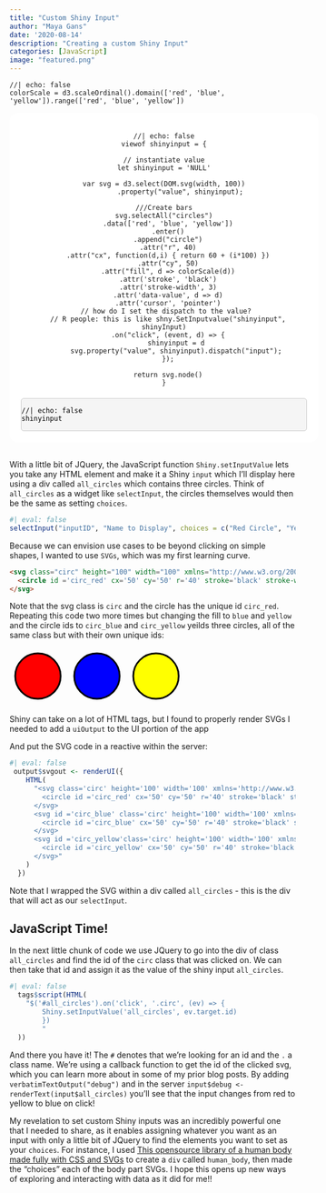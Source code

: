 ```yaml
---
title: "Custom Shiny Input"
author: "Maya Gans"
date: '2020-08-14'
description: "Creating a custom Shiny Input"
categories: [JavaScript]
image: "featured.png"
---
```


```ojs
//| echo: false
colorScale = d3.scaleOrdinal().domain(['red', 'blue', 'yellow']).range(['red', 'blue', 'yellow'])
```

<div class="fake-shiny-container">
```ojs
//| echo: false
viewof shinyinput = {

// instantiate value
let shinyinput = 'NULL'

var svg = d3.select(DOM.svg(width, 100))
        .property("value", shinyinput);

///Create bars
svg.selectAll("circles")
  .data(['red', 'blue', 'yellow'])
  .enter()
  .append("circle")
  .attr("r", 40)
  .attr("cx", function(d,i) { return 60 + (i*100) })
  .attr("cy", 50)
  .attr("fill", d => colorScale(d))
  .attr('stroke', 'black')
  .attr('stroke-width', 3)
  .attr('data-value', d => d)
  .attr('cursor', 'pointer')
  // how do I set the dispatch to the value? 
  // R people: this is like shny.SetInputvalue("shinyinput", shinyInput)
  .on("click", (event, d) => {
      shinyinput = d
      svg.property("value", shinyinput).dispatch("input");
  });

  return svg.node()
}
```

<div class="answer-box">
```ojs
//| echo: false
shinyinput
```
</div>

</div>

With a little bit of JQuery, the JavaScript function `Shiny.setInputValue` lets you take any HTML element and make it a Shiny `input` which I'll display here using a div called `all_circles` which contains three circles. Think of `all_circles` as a widget like `selectInput`, the circles themselves would then be the same as setting `choices`.

```r
#| eval: false
selectInput("inputID", "Name to Display", choices = c("Red Circle", "Yellow Circle", "Blue Circle"))
```

Because we can envision use cases to be beyond clicking on simple shapes, I wanted to use `SVGs`, which was my first learning curve.

```html
<svg class="circ" height="100" width="100" xmlns="http://www.w3.org/2000/svg">
  <circle id ='circ_red' cx='50' cy='50' r='40' stroke='black' stroke-width='3' fill='red'/>
</svg>
```

Note that the svg class is `circ` and the circle has the unique id `circ_red`. Repeating this code two more times but changing the fill to `blue` and `yellow` and the circle ids to `circ_blue` and `circ_yellow` yeilds three circles, all of the same class but with their own unique ids:

<div class="text-center">
<svg class='circ' height='100' width='100' xmlns='http://www.w3.org/2000/svg'>
<circle id ='circ_red' cx='50' cy='50' r='40' stroke='black' stroke-width='3' fill='red'/>
</svg>

<svg id ='circ_blue' class='circ' height='100' width='100' xmlns='http://www.w3.org/2000/svg'>
<circle id ='circ_blue' cx='50' cy='50' r='40' stroke='black' stroke-width='3' fill='blue' />
</svg>

<svg id ='circ_yellow'class='circ' height='100' width='100' xmlns='http://www.w3.org/2000/svg'>
<circle id ='circ_yellow' cx='50' cy='50' r='40' stroke='black' stroke-width='3' fill='yellow'/>
</svg>
</div>

Shiny can take on a lot of HTML tags, but I found to properly render SVGs I needed to add a `uiOutput` to the UI portion of the app

<!--
div(id="all_circles", uiOutput("svgout")),
-->

And put the SVG code in a reactive within the server:

```r
#| eval: false
 output$svgout <- renderUI({
    HTML(
      "<svg class='circ' height='100' width='100' xmlns='http://www.w3.org/2000/svg'>
        <circle id ='circ_red' cx='50' cy='50' r='40' stroke='black' stroke-width='3' fill='red'/>
      </svg>
      <svg id ='circ_blue' class='circ' height='100' width='100' xmlns='http://www.w3.org/2000/svg'>
        <circle id ='circ_blue' cx='50' cy='50' r='40' stroke='black' stroke-width='3' fill='blue' />
      </svg>
      <svg id ='circ_yellow'class='circ' height='100' width='100' xmlns='http://www.w3.org/2000/svg'>
        <circle id ='circ_yellow' cx='50' cy='50' r='40' stroke='black' stroke-width='3' fill='yellow'/>
      </svg>"
    )
  })
```

Note that I wrapped the SVG within a div called `all_circles` - this is the div that will act as our `selectInput`.

## JavaScript Time!

In the next little chunk of code we use JQuery to go into the div of class `all_circles` and find the id of the `circ` class that was clicked on. We can then take that id and assign it as the value of the shiny input `all_circles`.

```r
#| eval: false
  tags$script(HTML(
    "$('#all_circles').on('click', '.circ', (ev) => {
        Shiny.setInputValue('all_circles', ev.target.id)
        })
        "
  ))
```

And there you have it! The `#` denotes that we're looking for an id and the `.` a class name. We're using a callback function to get the id of the clicked svg, which you can learn more about in some of my prior blog posts.
By adding `verbatimTextOutput("debug")` and in the server `input$debug <- renderText(input$all_circles)` you'll see that the input changes from red to yellow to blue on click! 

My revelation to set custom Shiny inputs was an incredibly powerful one that I needed to share, as it enables assigning whatever you want as an input with only a little bit of JQuery to find the elements you want to set as your `choices`. For instance, I used [This opensource library of a human body made fully with CSS and SVGs](https://github.com/volcanioo/Human-Body-Rendering-HTML) to create a `div` called `human_body`, then made the "choices" each of the body part SVGs. I hope this opens up new ways of exploring and interacting with data as it did for me!!

<!--
<iframe src="https://maya-gans.shinyapps.io/human_body_app/" height = "700px" width = "400px"></iframe>
-->

<style>
.fake-shiny-container {
    background: white;
    width: 100%;
    border-radius: 15px;
    padding: 20px;
    text-align: center;
    margin-bottom: 30px;
}

.answer-box {
  margin-top: 20px;
  border-radius: 5px;
  color: black;
  text-align: left;
  background-color: #f5f5f5;
  border: 1px solid #ccc;
}
    
#quarto-content {
  margin-top: -10px !important;
}

.answerbox p {
    margin-bottom: 0;
}

.circ {
    cursor: pointer;
}
</style>